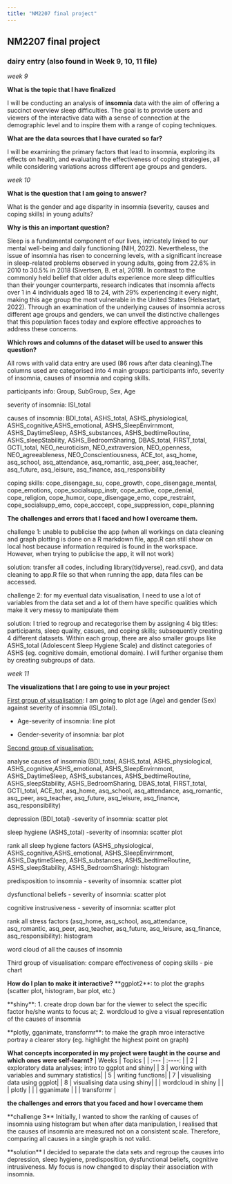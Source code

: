 ```yaml
---
title: "NM2207 final project"
---
```


## NM2207 final project

### dairy entry (also found in Week 9, 10, 11 file)

*week 9*

**What is the topic that I have finalized**

I will be conducting an analysis of **insomnia** data with the aim of offering a succinct overview sleep difficulties. The goal is to provide users and viewers of the interactive data with a sense of connection at the demographic level and to inspire them with a range of coping techniques.

**What are the data sources that I have curated so far?**

I will be examining the primary factors that lead to insomnia, exploring its effects on health, and evaluating the effectiveness of coping strategies, all while considering variations across different age groups and genders.

*week 10*

**What is the question that I am going to answer?**

What is the gender and age disparity in insomnia (severity, causes and coping skills) in young adults?

**Why is this an important question?**

Sleep is a fundamental component of our lives, intricately linked to our mental well-being and daily functioning (NIH, 2022). Nevertheless, the issue of insomnia has risen to concerning levels, with a significant increase in sleep-related problems observed in young adults, going from 22.6% in 2010 to 30.5% in 2018 (Sivertsen, B. et al, 2019). In contrast to the commonly held belief that older adults experience more sleep difficulties than their younger counterparts, research indicates that insomnia affects over 1 in 4 individuals aged 18 to 24, with 29% experiencing it every night, making this age group the most vulnerable in the United States (Helsestart, 2022). Through an examination of the underlying causes of insomnia across different age groups and genders, we can unveil the distinctive challenges that this population faces today and explore effective approaches to address these concerns.

**Which rows and columns of the dataset will be used to answer this question?**

All rows with valid data entry are used (86 rows after data cleaning).The columns used are categorised into 4 main groups: participants info, severity of insomnia, causes of insomnia and coping skills.

participants info: Group, SubGroup, Sex, Age

severity of insomnia: ISI_total

causes of insomnia: BDI_total, ASHS_total, ASHS_physiological, ASHS_cognitive,ASHS_emotional, ASHS_SleepEnvirnmont, ASHS_DaytimeSleep, ASHS_substances, ASHS_bedtimeRoutine, ASHS_sleepStability, ASHS_BedroomSharing, DBAS_total, FIRST_total, GCTI_total, NEO_neuroticism, NEO_extraversion, NEO_openness, NEO_agreeableness, NEO_Conscientiousness, ACE_tot, asq_home, asq_school, asq_attendance, asq_romantic, asq_peer, asq_teacher, asq_future, asq_leisure, asq_finance, asq_responsibility

coping skills: cope_disengage_su, cope_growth, cope_disengage_mental, cope_emotions, cope_socialsupp_instr, cope_active, cope_denial, cope_religion, cope_humor, cope_disengage_emo, cope_restraint, cope_socialsupp_emo, cope_acccept, cope_suppression, cope_planning

**The challenges and errors that I faced and how I overcame them.**

challenge 1: unable to publicise the app (when all workings on data cleaning and graph plotting is done on a R markdown file, app.R can still show on local host because information required is found in the workspace. However, when trying to publicise the app, it will not work)

solution: transfer all codes, including library(tidyverse), read.csv(), and data cleaning to app.R file so that when running the app, data files can be accessed.

challenge 2: for my eventual data visualisation, I need to use a lot of variables from the data set and a lot of them have specific qualities which make it very messy to manipulate them

solution: I tried to regroup and recategorise them by assigning 4 big titles: participants, sleep quality, casues, and coping skills; subsequently creating 4 different datasets. Within each group, there are also smaller groups like ASHS_total (Adolescent Sleep Hygiene Scale) and distinct categories of ASHS (eg. cognitive domain, emotional domain). I will further organise them by creating subgroups of data.

*week 11*

**The visualizations that I are going to use in your project**

[First group of visualisation]{.underline}: I am going to plot age (Age) and gender (Sex) against severity of insomnia (ISI_total).

-   Age-severity of insomnia: line plot

-   Gender-severity of insomnia: bar plot

[Second group of visualisation:]{.underline}

analyse causes of insomnia (BDI_total, ASHS_total, ASHS_physiological, ASHS_cognitive,ASHS_emotional, ASHS_SleepEnvirnmont, ASHS_DaytimeSleep, ASHS_substances, ASHS_bedtimeRoutine, ASHS_sleepStability, ASHS_BedroomSharing, DBAS_total, FIRST_total, GCTI_total, ACE_tot, asq_home, asq_school, asq_attendance, asq_romantic, asq_peer, asq_teacher, asq_future, asq_leisure, asq_finance, asq_responsibility)

depression (BDI_total) -severity of insomnia: scatter plot

sleep hygiene (ASHS_total) -severity of insomnia: scatter plot

rank all sleep hygiene factors (ASHS_physiological, ASHS_cognitive,ASHS_emotional, ASHS_SleepEnvirnmont, ASHS_DaytimeSleep, ASHS_substances, ASHS_bedtimeRoutine, ASHS_sleepStability, ASHS_BedroomSharing): histogram

predisposition to insomnia - severity of insomnia: scatter plot

dysfunctional beliefs - severity of insomnia: scatter plot

cognitive instrusiveness - severity of insomnia: scatter plot

rank all stress factors (asq_home, asq_school, asq_attendance, asq_romantic, asq_peer, asq_teacher, asq_future, asq_leisure, asq_finance, asq_responsibility): histogram

word cloud of all the causes of insomnia

Third group of visualisation: compare effectiveness of coping skills - pie chart

**How do I plan to make it interactive?** \*\*ggplot2\*\*: to plot the graphs (scatter plot, histogram, bar plot, etc.)

\*\*shiny\*\*: 1. create drop down bar for the viewer to select the specific factor he/she wants to focus at; 2. wordcloud to give a visual representation of the causes of insomnia

\*\*plotly, gganimate, transformr\*\*: to make the graph mroe interactive portray a clearer story (eg. highlight the highest point on graph)

**What concepts incorporated in my project were taught in the course and which ones were self-learnt?** \| Weeks \| Topics \| \| :\-\-- \| :\-\-\--: \| \| 2 \| exploratory data analyses; intro to ggplot and shiny\| \| 3 \| working with variables and summary statistics\| \| 5 \| writing functions\| \| 7 \| visualising data using ggplot\| \| 8 \| visualising data using shiny\| \| \| wordcloud in shiny \| \| \| plotly \| \| \| gganimate \| \| \| transformr \|

**the challenges and errors that you faced and how I overcame them**

\*\*challenge 3\*\* Initially, I wanted to show the ranking of causes of insomnia using histogram but when after data manipulation, I realised that the causes of insomnia are measured not on a consistent scale. Therefore, comparing all causes in a single graph is not valid.

\*\*solution\*\* I decided to separate the data sets and regroup the causes into depression, sleep hygiene, predisposition, dysfunctional beliefs, cognitive intrusiveness. My focus is now changed to display their association with insomnia.

